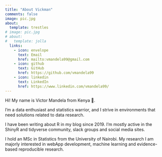 ```yaml
---
title: "About Vickman"
comments: false
image: pic.jpg
about:
  template: trestles
# image: pic.jpg
# about:
#   template: jolla
  links:
    - icon: envelope
      text: Email
      href: mailto:vmandela99@gmail.com
    - icon: github
      text: GitHub
      href: https://github.com/vmandela99
    - icon: linkedin
      text: LinkedIn
      href: https://www.linkedin.com/vmandela99/
---
```


::: {#hero-heading}
Hi! My name is Victor Mandela from Kenya 💜.

I'm a data enthusiast and statistics warrior, and I strive in environments that need solutions related to data research.

I have been writing about R in my blog since 2019. I'm mostly active in the ShinyR and tidyverse community, slack groups and social media sites.

I hold an MSc in Statistics from the University of Nairobi. My research I am majorly interested in webApp development, machine learning and evidence-based reproducible research.
:::

<!-- Calendly badge widget begin -->

<link href="https://assets.calendly.com/assets/external/widget.css" rel="stylesheet">

```{=html}
<script src="https://assets.calendly.com/assets/external/widget.js" type="text/javascript" async></script>
```
```{=html}
<script type="text/javascript">window.onload = function() { Calendly.initBadgeWidget({ url: 'https://calendly.com/wavedata', text: 'Schedule time with me', color: '#0069ff', textColor: '#ffffff', branding: true }); }</script>
```
<!-- Calendly badge widget end -->
